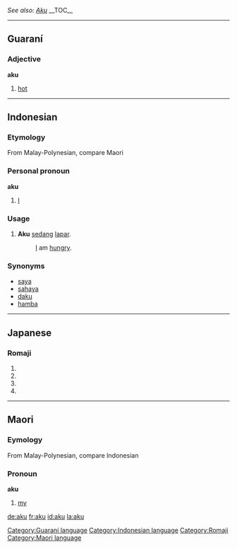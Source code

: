 ''See also: [[Aku]]''
__TOC__

----

==Guaraní==
===Adjective===
'''aku'''

# [[hot]]

[[Category:Guaraní language]]

----

==Indonesian==
===Etymology===
From Malay-Polynesian, compare Maori
===Personal pronoun===
'''aku'''

# [[I]]

===Usage===
#'''Aku''' [[sedang]] [[lapar]].
#:[[I]] am [[hungry]].

===Synonyms===
*[[saya]]
*[[sahaya]]
*[[daku]]
*[[hamba]]

[[Category:Indonesian language]]


----

==Japanese==  
===Romaji===
{{romaji|あく}}
# {{japdef|灰汁|[[lye]], [[scum]]}}
# {{japdef|悪|[[evil]], [[vice]], [[ill]], [[wrong]]}}
# {{japdef|開く|[[open]], [[burst]]}}
# {{japdef|空く|[[vacant]], [[empty]]}}

[[Category:Romaji]]


----

==Maori==
===Eymology===
From Malay-Polynesian, compare Indonesian
===Pronoun===
'''aku'''

# [[my]]

[[Category:Maori language]]

[[de:aku]]
[[fr:aku]]
[[id:aku]]
[[la:aku]]